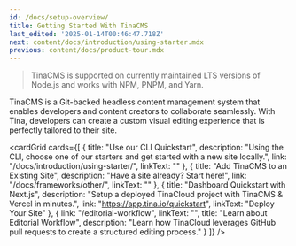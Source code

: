 ```yaml
---
id: /docs/setup-overview/
title: Getting Started With TinaCMS
last_edited: '2025-01-14T00:46:47.718Z'
next: content/docs/introduction/using-starter.mdx
previous: content/docs/product-tour.mdx
---
```


> TinaCMS is supported on currently maintained LTS versions of Node.js and works with NPM, PNPM, and Yarn.

TinaCMS is a Git-backed headless content management system that enables developers and content creators to collaborate seamlessly. With Tina, developers can create a custom visual editing experience that is perfectly tailored to their site.

<cardGrid
  cards={[
    {
      title: "Use our CLI Quickstart",
      description:
        "Using the CLI, choose one of our starters and get started with a new site locally.",
      link: "/docs/introduction/using-starter/",
      linkText: ""
    },
    {
      title: "Add TinaCMS to an Existing Site",
      description: "Have a site already? Start here!",
      link: "/docs/frameworks/other/",
      linkText: ""
    },
    {
      title: "Dashboard Quickstart with Next.js",
      description:
        "Setup a deployed TinaCloud project with TinaCMS & Vercel in minutes.",
      link: "https://app.tina.io/quickstart",
      linkText: "Deploy Your Site"
    },
    {
      link: "/editorial-workflow",
      linkText: "",
      title: "Learn about Editorial Workflow",
      description:
        "Learn how TinaCloud leverages GitHub pull requests to create a structured editing process."
    }
  ]}
/>
